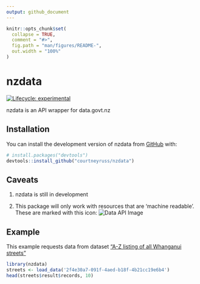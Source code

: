 ```yaml
---
output: github_document
---
```


<!-- README.md is generated from README.Rmd. Please edit that file -->

```r
knitr::opts_chunk$set(
  collapse = TRUE,
  comment = "#>",
  fig.path = "man/figures/README-",
  out.width = "100%"
)
```

# nzdata

<!-- badges: start -->
[![Lifecycle: experimental](https://img.shields.io/badge/lifecycle-experimental-orange.svg)](https://lifecycle.r-lib.org/articles/stages.html#experimental)
<!-- badges: end -->

nzdata is an API wrapper for data.govt.nz

## Installation

You can install the development version of nzdata from [GitHub](https://github.com/) with:

``` r
# install.packages("devtools")
devtools::install_github("courtneyruss/nzdata")
```
## Caveats
1. nzdata is still in development

2. This package will only work with resources that are 'machine readable'. These are marked with this icon: 
![Data API Image](images/data_api.png)

## Example

This example requests data from dataset ["A-Z listing of all Whanganui streets"](https://catalogue.data.govt.nz/dataset/whanganui-streets-a-z/resource/2f4e30a7-091f-4aed-b18f-4b21cc19e6b4)

```r
library(nzdata)
streets <- load_data('2f4e30a7-091f-4aed-b18f-4b21cc19e6b4')
head(streets$result$records, 10)

```
